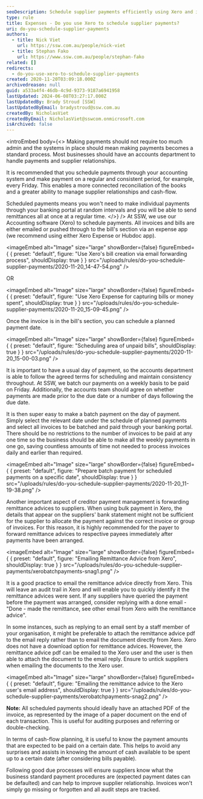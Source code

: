 ```yaml
---
seoDescription: Schedule supplier payments efficiently using Xero and improve cash flow management by automating your accounting processes.
type: rule
title: Expenses - Do you use Xero to schedule supplier payments?
uri: do-you-schedule-supplier-payments
authors:
  - title: Nick Viet
    url: https://ssw.com.au/people/nick-viet
  - title: Stephan Fako
    url: https://www.ssw.com.au/people/stephan-fako
related: []
redirects:
  - do-you-use-xero-to-schedule-supplier-payments
created: 2020-11-20T03:09:18.000Z
archivedreason: null
guid: a533a4f4-46db-4c9d-9373-9187a6941958
lastUpdated: 2024-06-08T03:27:17.000Z
lastUpdatedBy: Brady Stroud [SSW]
lastUpdatedByEmail: bradystroud@ssw.com.au
createdBy: NicholasViet
createdByEmail: NicholasViet@sswcom.onmicrosoft.com
isArchived: false
---
```


<introEmbed
  body={<>
Making payments should not require too much admin and the systems in place should mean making payments becomes a standard process. Most businesses should have an accounts department to handle payments and supplier relationships.

It is recommended that you schedule payments through your accounting system and make payment on a regular and consistent period, for example, every Friday. This enables a more connected reconciliation of the books and a greater ability to manage supplier relationships and cash-flow.

Scheduled payments means you won't need to make individual payments through your banking portal at random intervals and you will be able to send remittances all at once at a regular time.
  </>}
/>
At SSW, we use our Accounting software (Xero) to schedule payments. All invoices and bills are either emailed or pushed through to the bill's section via an expense app (we recommend using either Xero Expense or Hubdoc app).


<imageEmbed
  alt="Image"
  size="large"
  showBorder={false}
  figureEmbed={ {
    preset: "default",
    figure: "Use Xero's bill creation via email forwarding process",
    shouldDisplay: true
  } }
  src="/uploads/rules/do-you-schedule-supplier-payments/2020-11-20_14-47-54.png"
/>


OR


<imageEmbed
  alt="Image"
  size="large"
  showBorder={false}
  figureEmbed={ {
    preset: "default",
    figure: "Use Xero Expense for capturing bills or money spent",
    shouldDisplay: true
  } }
  src="/uploads/rules/do-you-schedule-supplier-payments/2020-11-20_15-09-45.png"
/>


Once the invoice is in the bill's section, you can schedule a planned payment date.


<imageEmbed
  alt="Image"
  size="large"
  showBorder={false}
  figureEmbed={ {
    preset: "default",
    figure: "Scheduling area of unpaid bills",
    shouldDisplay: true
  } }
  src="/uploads/rules/do-you-schedule-supplier-payments/2020-11-20_15-00-03.png"
/>


It is important to have a usual day of payment, so the accounts department is able to follow the agreed terms for scheduling and maintain consistency throughout. At SSW, we batch our payments on a weekly basis to be paid on Friday. Additionally, the accounts team should agree on whether payments are made prior to the due date or a number of days following the due date.

It is then super easy to make a batch payment on the day of payment. Simply select the relevant date under the schedule of planned payments and select all invoices to be batched and paid through your banking portal. There should be no restrictions to the number of invoices to be paid at any one time so the business should be able to make all the weekly payments in one go, saving countless amounts of time not needed to process invoices daily and earlier than required.


<imageEmbed
  alt="Image"
  size="large"
  showBorder={false}
  figureEmbed={ {
    preset: "default",
    figure: "Prepare batch payment for scheduled payments on a specific date",
    shouldDisplay: true
  } }
  src="/uploads/rules/do-you-schedule-supplier-payments/2020-11-20_11-19-38.png"
/>


Another important aspect of creditor payment management is forwarding remittance advices to suppliers. When using bulk payment in Xero, the details that appear on the suppliers' bank statement might not be sufficient for the supplier to allocate the payment against the correct invoice or group of invoices. For this reason, it is highly recommended for the payer to forward remittance advices to respective payees immediately after payments have been arranged.


<imageEmbed
  alt="Image"
  size="large"
  showBorder={false}
  figureEmbed={ {
    preset: "default",
    figure: "Emailing Remittance Advice from Xero",
    shouldDisplay: true
  } }
  src="/uploads/rules/do-you-schedule-supplier-payments/xerobatchpayments-snag1.png"
/>


It is a good practice to email the remittance advice directly from Xero. This will leave an audit trail in Xero and will enable you to quickly identify it the remittance advices were sent. If any suppliers have queried the payment before the payment was arranged, consider replying with a done email - "Done - made the remittance, see other email from Xero with the remittance advice".

In some instances, such as replying to an email sent by a staff member of your organisation, it might be preferable to attach the remittance advice pdf to the email reply rather than to email the document directly from Xero. Xero does not have a download option for remittance advices. However, the remittance advice pdf can be emailed to the Xero user and the user is then able to attach the document to the email reply. Ensure to untick suppliers when emailing the documents to the Xero user.


<imageEmbed
  alt="Image"
  size="large"
  showBorder={false}
  figureEmbed={ {
    preset: "default",
    figure: "Emailing the remittance advice to the Xero user's email address",
    shouldDisplay: true
  } }
  src="/uploads/rules/do-you-schedule-supplier-payments/xerobatchpayments-snag2.png"
/>


**Note:** All scheduled payments should ideally have an attached PDF of the invoice, as represented by the image of a paper document on the end of each transaction. This is useful for auditing purposes and referring or double-checking.

In terms of cash-flow planning, it is useful to know the payment amounts that are expected to be paid on a certain date. This helps to avoid any surprises and assists in knowing the amount of cash available to be spent up to a certain date (after considering bills payable).

Following good due processes will ensure suppliers know what the business standard payment procedures are (expected payment dates can be defaulted) and can help to improve supplier relationship. Invoices won't simply go missing or forgotten and all audit steps are tracked.
